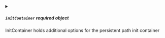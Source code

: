

<PartialPath />


<PartialVolumePath />


<PartialReadOnly />


<PartialSkipPopulate />



<details className="config-field" data-expandable="true">
<summary>

##### `initContainer` <span class="config-field-required" data-required="false">required</span> <span class="config-field-type">object</span> <span class="config-field-default"></span>

InitContainer holds additional options for the persistent path init container

</summary>

<PartialInitContainer />


</details>
